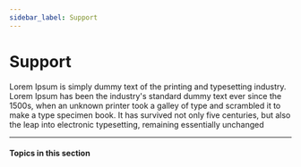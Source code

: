 ```yaml
---
sidebar_label: Support
---
```



# Support

Lorem Ipsum is simply dummy text of the printing and typesetting industry.
Lorem Ipsum has been the industry's standard dummy text ever since the 1500s,
when an unknown printer took a galley of type and scrambled it to make a type
specimen book. It has survived not only five centuries, but also the leap into
electronic typesetting, remaining essentially unchanged

---

#### Topics in this section

<CardContainer>
  <SectionItemCard
    colSize={6}
    header="FAQs"
    href="/guides/support/faqs"
  />
  <SectionItemCard
    colSize={6}
    header="Schedule a call"
    href="https://methodfi.com/contact-us"
  />
  <SectionItemCard
    colSize={6}
    header="Send us a message"
    href="mailto:team@methodfi.com"
  />
</CardContainer>
